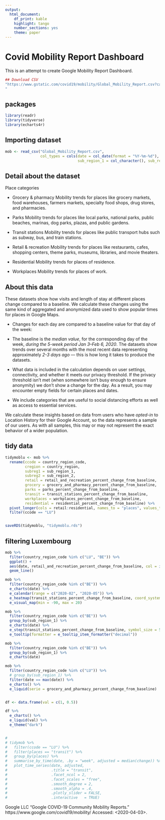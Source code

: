 ```yaml
---
output: 
  html_document: 
    df_print: kable
    highlight: tango
    number_sections: yes
    theme: paper
---
```

# Covid Mobility Report Dashboard

This is an attempt to create Google Mobility Report Dashboard.

```r
## Download CSV
"https://www.gstatic.com/covid19/mobility/Global_Mobility_Report.csv?cachebust=e0c5a582159f5662
"
```

## packages

```r

library(readr)
library(tidyverse)
library(echarts4r)

```


## Importing dataset

```r


mob <- read_csv("Global_Mobility_Report.csv", 
                col_types = cols(date = col_date(format = "%Y-%m-%d"), 
                                 sub_region_1 = col_character(), sub_region_2 = col_character()))

```

## Detail about the dataset

Place categories

* Grocery & pharmacy
Mobility trends for places like grocery markets, 
food warehouses, farmers markets, specialty food shops, 
drug stores, and pharmacies.

* Parks
Mobility trends for places like local parks, 
national parks, public beaches, marinas, dog parks, 
plazas, and public gardens.

* Transit stations
Mobility trends for places like public transport hubs such as subway, 
bus, and train stations.

* Retail & recreation
Mobility trends for places like restaurants, cafes, shopping centers, 
theme parks, museums, libraries, and movie theaters.

* Residential
Mobility trends for places of residence.

* Workplaces
Mobility trends for places of work.


## About this data

These datasets show how visits and length of stay at different places change compared to a baseline. 
We calculate these changes using the same kind of aggregated and anonymized data used to show popular times for places in Google Maps.

* Changes for each day are compared to a baseline value for that day of the week:

+ The baseline is the *median value*, for the corresponding day of the week, *during the 5-week period Jan 3–Feb 6, 2020*.
The datasets show trends over several months with the most recent data representing approximately *2-3 days ago* — 
this is how long it takes to produce the datasets.

+ What data is included in the calculation depends on user settings, connectivity, and whether it meets our privacy threshold. If the privacy threshold isn’t met (when somewhere isn’t busy enough to ensure anonymity) we don’t show a change for the day. As a result, you may encounter empty fields for certain places and dates.

* We include categories that are useful to social distancing efforts as well as access to essential services.

We calculate these insights based on data from users who have *opted-in* to Location History for their Google Account, so the data represents a sample of our users. As with all samples, this may or may not represent the exact behavior of a wider population.


## tidy data

```r

tidymoblu <- mob %>% 
  rename(ccode = country_region_code,
         cregion = country_region,
         subreg1 = sub_region_1,
         subreg2 = sub_region_2,
         retail = retail_and_recreation_percent_change_from_baseline,
         grocery = grocery_and_pharmacy_percent_change_from_baseline,
         parks = parks_percent_change_from_baseline,
         transit = transit_stations_percent_change_from_baseline,
         workplaces = workplaces_percent_change_from_baseline,
         residential = residential_percent_change_from_baseline) %>% 
  pivot_longer(cols = retail:residential, names_to = "places", values_to = "change") %>% 
  filter(ccode == "LU")


saveRDS(tidymoblu, "tidymoblu.rds")


```



## filtering Luxembourg


```r

mob %>% 
  filter(country_region_code %in% c("LU", "BE")) %>% 
  ggplot() +
  aes(date, retail_and_recreation_percent_change_from_baseline, col = interaction(sub_region_1, country_region_code)) +
  geom_line()

```

```r
mob %>% 
  filter(country_region_code %in% c("BE")) %>% 
  e_charts(date) %>%  
  e_calendar(range = c("2020-02", "2020-05")) %>% 
  e_heatmap(transit_stations_percent_change_from_baseline, coord_system = "calendar") %>% 
  e_visual_map(min = -90, max = 20)
```


```r
mob %>% 
  filter(country_region_code %in% c("BE")) %>% 
  group_by(sub_region_1) %>% 
  e_charts(date) %>% 
  e_step(transit_stations_percent_change_from_baseline, symbol_size = 5) %>% 
  e_tooltip(formatter = e_tooltip_item_formatter("decimal"))  
```


```r
mob %>% 
  filter(country_region_code %in% c("BE")) %>% 
  group_by(sub_region_1) %>% 
  e_charts(date)

mob %>% 
  filter(country_region_code %in% c("LU")) %>% 
  # group_by(sub_region_1) %>% 
  filter(date == max(date)) %>% 
  e_charts() %>% 
  e_liquid(serie = grocery_and_pharmacy_percent_change_from_baseline) 


df <- data.frame(val = c(1, 0.5))

df %>%
  e_charts() %>%
  e_liquid(val) %>%
  e_theme("dark")
```
```
```




```r
# 
# tidymob %>% 
#   filter(ccode == "LU") %>% 
#   filter(places == "transit") %>% 
#   group_by(places) %>% 
#   summarise_by_time(date, .by = "week", adjusted = median(change)) %>% 
#   plot_time_series(date, adjusted, 
#                    .title = "transit",
#                    .facet_ncol = 2,
#                    .facet_scales = "free",
#                    .smooth_degree = 2,
#                    .smooth_alpha = .4,
#                    .plotly_slider = FALSE, 
#                    .interactive   = TRUE)

```


Google LLC "Google COVID-19 Community Mobility Reports."
https://www.google.com/covid19/mobility/ Accessed: <2020-04-03>.